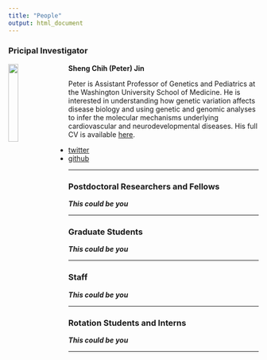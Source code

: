 ```yaml
---
title: "People"
output: html_document
---
```


### Pricipal Investigator

<img src="images/SJIN.png" style="width:20%; border:0; margin-right: 20px" align="left">

__Sheng Chih (Peter) Jin__

Peter is Assistant Professor of Genetics and Pediatrics at the Washington University School of Medicine. He is interested in understanding how genetic variation affects disease biology and using genetic and genomic analyses to infer the molecular mechanisms underlying cardiovascular and neurodevelopmental diseases. His full CV is available [here](files/sjin-CV-10-18-2019-Detailed-Format.pdf).

* [twitter](https://twitter.com/peterjin999?lang=en)
* [github](https://github.com/scjin)

-----

### Postdoctoral Researchers and Fellows

***This could be you***

-----

### Graduate Students

***This could be you***

-----

### Staff

***This could be you***

-----

### Rotation Students and Interns

***This could be you***

-----
